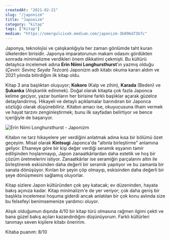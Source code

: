 ```yaml
---
createdAt: "2021-02-21"
slug: "/japonizm"
title: "Japonizm"
category: "kitap"
tags: ["Kitap"]
medium: "https://omergulcicek.medium.com/japonizm-3b096d73bfc"
---
```


Japonya, teknolojisi ve çalışkanlığıyla her zaman gönlümde taht kuran ülkelerden birisidir. Japonya imparatorunun makam odasını gördükten sonrada minimalizme verdikleri önem dikkatimi çekmişti. Bu kültürü detaylıca incelemek adına **Erin Niimi Longhursthurst**'ın yazmış olduğu (_Çeviri: Sevinç Seyda Tezcan_) Japonizm adlı kitabı okuma kararı aldım ve 2021 yılında bitirdiğim ilk kitap oldu.

Kitap 3 ana başlıktan oluşuyor; **Kokoro** (Kalp ve zihin), **Karada** (Beden) ve **Şukanka** (Alışkanlık edinmek). Doğal olarak kitapta çok fazla Japonca kelime geçiyor, yazar bunların her birisine farklı başlıklar açarak güzelce detaylandırmış. Hikayeli ve detaylı açıklamalar barındıran bir Japonca sözlüğü olarak düşünebiliriz. Kitabın amacı ise, okuyucusuna ilham vermek ve hayat tarzını zenginleştirmek; bunu ilk sayfadan belirtiyor ve bence içeriğiyle de başarıyor.

![Erin Niimi Longhursthurst - Japonizm](/blog/2021-02-21/japonizm.jpg)

Kitabın ne tarz hikayelere yer verdiğini anlatmak adına kısa bir bölümü özet geçeyim. Misal olarak **Kintsugi** Japonca'da "altınla birleştirme" anlamına geliyor. Efsaneye göre bir kişi değer verdiği seramik eşyanın tamir edilişinden hoşlanmayıp, Japon zanaatkârlardan daha estetik ve hoş bir çözüm üretmelerini istiyor. Zanaatkârlar ise seramiğin parçalarını altın ile birleştirerek eskisinden daha değerli bir seramik yapılıyor ve bu zamanla bir sanata dönüşüyor. Kırılan bir şeyin çöp olmayıp, eskisinden daha değerli bir şeye dönüşmesini sağlamış oluyorlar.

Kitap sizlere Japon kültüründen çok şey katacak; ev düzeninden, hayata bakış açınıza kadar. Kitap minimalizm'e de yer veriyor; çok daha geniş bir başlıkta incelemesi hoşuma giderdi ancak anlatılan bir çok konu aslında size bu felsefeyi benimsemenize yardımcı oluyor.

Alışık olduğumun dışında 4/10 bir kitap türü olmasına rağmen ilgimi çekti ve bana güzel bakış açıları kazandırdığını düşünüyorum. Farklı kültürleri tanımayı seven kişilere kitabı öneririm.

Kitaba puanım: 8/10
